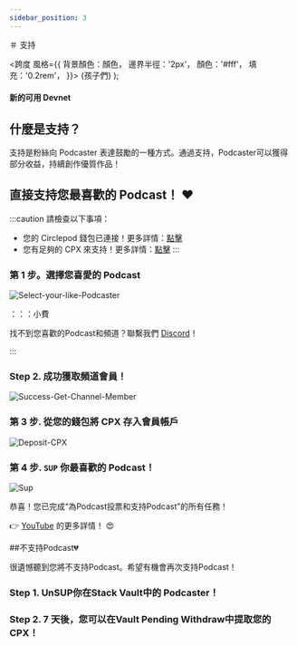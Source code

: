 ```yaml
---
sidebar_position: 3
---
```


＃ 支持

  <跨度
    風格={{
      背景顏色：顏色，
      邊界半徑：'2px'，
      顏色：'#fff'，
      填充：'0.2rem'，
    }}>
    {孩子們}
  </span>
);

#### 新的可用 <Highlight color="#25c2a0">Devnet</Highlight>

## 什麼是支持？

支持是粉絲向 Podcaster 表達鼓勵的一種方式。通過支持，Podcaster可以獲得部分收益，持續創作優質作品！

## 直接支持您最喜歡的 Podcast！ ❤️
:::caution 請檢查以下事項：
- 您的 Circlepod 錢包已連接！更多詳情：[點擊](/docs/wallet/connect-wallet)
- 您有足夠的 CPX 來支持！更多詳情：[點擊](/docs/wallet/airdrop)
:::

### 第 1 步。選擇您喜愛的 Podcast

![Select-your-like-Podcaster](/img/channel/support/choose-this-channel.png)

：：：小費

找不到您喜歡的Podcast和頻道？聯繫我們 [Discord](https://discord.gg/6ACR6uDJTC)！

:::

### Step 2. 成功獲取頻道會員！

![Success-Get-Channel-Member](/img/tutorial/pool.png)

### 第 3 步. 從您的錢包將 CPX 存入會員帳戶

![Deposit-CPX](/img/tutorial/deposit.png)

### 第 4 步. `SUP` 你最喜歡的 Podcast！

![Sup](/img/tutorial/sup-channel.png)

恭喜！您已完成“為Podcast投票和支持Podcast”的所有任務！

👉 [YouTube](https://www.youtube.com/watch?v=UVlw9bc5Mt0) 的更多詳情！ 😍

##不支持Podcast💔

很遺憾聽到您將不支持Podcast。希望有機會再次支持Podcast！

### Step 1. **UnSUP**你在**Stack Vault**中的 Podcaster！
### Step 2. 7 天後，您可以在**Vault Pending Withdraw**中提取您的 CPX！